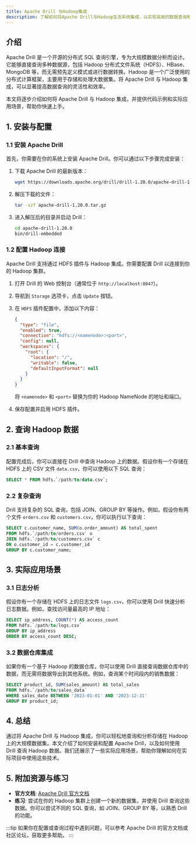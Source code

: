 ```yaml
---
title: Apache Drill 与Hadoop集成
description: 了解如何将Apache Drill与Hadoop生态系统集成，以实现高效的数据查询和分析。本文适合初学者，包含详细的步骤、代码示例和实际应用场景。
---
```


## 介绍

Apache Drill 是一个开源的分布式 SQL 查询引擎，专为大规模数据分析而设计。它能够直接查询多种数据源，包括 Hadoop 分布式文件系统（HDFS）、HBase、MongoDB 等，而无需预先定义模式或进行数据转换。Hadoop 是一个广泛使用的分布式计算框架，主要用于存储和处理大数据集。将 Apache Drill 与 Hadoop 集成，可以显著提高数据查询的灵活性和效率。

本文将逐步介绍如何将 Apache Drill 与 Hadoop 集成，并提供代码示例和实际应用场景，帮助你快速上手。

## 1. 安装与配置

### 1.1 安装 Apache Drill

首先，你需要在你的系统上安装 Apache Drill。你可以通过以下步骤完成安装：

1. 下载 Apache Drill 的最新版本：
   ```bash
   wget https://downloads.apache.org/drill/drill-1.20.0/apache-drill-1.20.0.tar.gz
   ```
2. 解压下载的文件：
   ```bash
   tar -xzf apache-drill-1.20.0.tar.gz
   ```
3. 进入解压后的目录并启动 Drill：
   ```bash
   cd apache-drill-1.20.0
   bin/drill-embedded
   ```

### 1.2 配置 Hadoop 连接

Apache Drill 支持通过 HDFS 插件与 Hadoop 集成。你需要配置 Drill 以连接到你的 Hadoop 集群。

1. 打开 Drill 的 Web 控制台（通常位于 `http://localhost:8047`）。
2. 导航到 `Storage` 选项卡，点击 `Update` 按钮。
3. 在 `HDFS` 插件配置中，添加以下内容：
   ```json
   {
     "type": "file",
     "enabled": true,
     "connection": "hdfs://<namenode>:<port>",
     "config": null,
     "workspaces": {
       "root": {
         "location": "/",
         "writable": false,
         "defaultInputFormat": null
       }
     }
   }
   ```
   将 `<namenode>` 和 `<port>` 替换为你的 Hadoop NameNode 的地址和端口。

4. 保存配置并启用 HDFS 插件。

## 2. 查询 Hadoop 数据

### 2.1 基本查询

配置完成后，你可以直接在 Drill 中查询 Hadoop 上的数据。假设你有一个存储在 HDFS 上的 CSV 文件 `data.csv`，你可以使用以下 SQL 查询：

```sql
SELECT * FROM hdfs.`/path/to/data.csv`;
```

### 2.2 复杂查询

Drill 支持复杂的 SQL 查询，包括 JOIN、GROUP BY 等操作。例如，假设你有两个文件 `orders.csv` 和 `customers.csv`，你可以执行以下查询：

```sql
SELECT c.customer_name, SUM(o.order_amount) AS total_spent
FROM hdfs.`/path/to/orders.csv` o
JOIN hdfs.`/path/to/customers.csv` c
ON o.customer_id = c.customer_id
GROUP BY c.customer_name;
```

## 3. 实际应用场景

### 3.1 日志分析

假设你有一个存储在 HDFS 上的日志文件 `logs.csv`，你可以使用 Drill 快速分析日志数据。例如，查找访问量最高的 IP 地址：

```sql
SELECT ip_address, COUNT(*) AS access_count
FROM hdfs.`/path/to/logs.csv`
GROUP BY ip_address
ORDER BY access_count DESC;
```

### 3.2 数据仓库集成

如果你有一个基于 Hadoop 的数据仓库，你可以使用 Drill 直接查询数据仓库中的数据，而无需将数据导出到其他系统。例如，查询某个时间段内的销售数据：

```sql
SELECT product_id, SUM(sales_amount) AS total_sales
FROM hdfs.`/path/to/sales_data`
WHERE sales_date BETWEEN '2023-01-01' AND '2023-12-31'
GROUP BY product_id;
```

## 4. 总结

通过将 Apache Drill 与 Hadoop 集成，你可以轻松地查询和分析存储在 Hadoop 上的大规模数据集。本文介绍了如何安装和配置 Apache Drill，以及如何使用 Drill 查询 Hadoop 数据。我们还展示了一些实际应用场景，帮助你理解如何在实际项目中使用这些技术。

## 5. 附加资源与练习

- **官方文档**: [Apache Drill 官方文档](https://drill.apache.org/docs/)
- **练习**: 尝试在你的 Hadoop 集群上创建一个新的数据集，并使用 Drill 查询这些数据。你可以尝试不同的 SQL 查询，如 JOIN、GROUP BY 等，以熟悉 Drill 的功能。

:::tip
如果你在配置或查询过程中遇到问题，可以参考 Apache Drill 的官方文档或社区论坛，获取更多帮助。
:::
